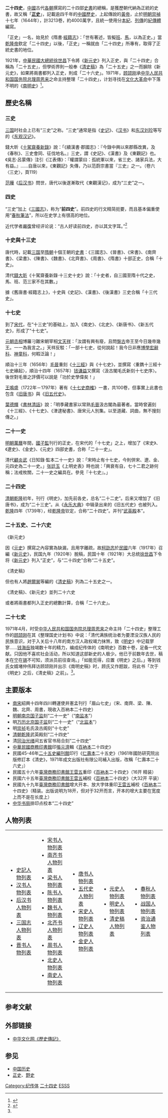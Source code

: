 {{二十四史}}
'''二十四史'''，[[中國|中國]]古代[[中國朝代|各朝]]撰寫的二十四部[[史書_(東亞)|史書]]的總稱，是獲歷朝代納為正統的史書，故又稱「'''[[正史|正史]]'''」，記載逾四千年的[[中國歷史|中國歷史]]，上起傳說的[[黃帝|黃帝]]，止於[[明朝|明朝]][[崇禎|崇禎]]十七年（1644年），計3213卷，約4000萬字，且統一使用分[[本紀|本紀]]、[[列傳|列傳]]的[[紀傳體|紀傳體]]編寫。 

「正史」一名，始見於《隋書·[[藝文志|經籍志]]》：「世有著述，皆擬[[班固|班]]、[[司馬遷|馬]]，以為正史。」當[[乾隆帝|乾隆帝]]欽定「二十四史」以後，「正史」一稱就由「二十四史」所專有，取得了正統史書的地位。

1921年，[[中華民國大總統|中華民國大總統]][[徐世昌|徐世昌]]下令將《[[新元史|新元史]]》列入正史，與「二十四史」合稱為「二十五史」，但學術界則一般奉《[[清史稿|清史稿]]》為「二十五史」之一而摒除《新元史》，如果將兩書都列入正史，則成「二十六史」。1971年，[[顾颉刚|顾颉刚]]承[[中华人民共和国国务院总理|中华人民共和国国务院总理]][[周恩来|周恩来]]之命主持整理「二十四史」，计划寻找在[[文化大革命|文化大革命]]中下落不明的《[[南明史_(錢海岳)|南明史]]》{{fact|并列入正史，则为「二十七史」}}<ref name=A>{{Cite book |title=南明史出版说明 |author1=中华书局编辑部 |publisher=中华书局 |year=2006 |isbn=978-7-101-11665-6}}</ref>。

== 歷史名稱 ==
=== 三史 ===
[[三国|三国]]时社会上已有“三史”之称。“三史”通常是指《[[史记|史记]]》、《[[汉书|汉书]]》和[[东汉|东汉]][[劉珍_(東漢)|刘珍]]等写的《[[東觀漢記|东观汉记]]》。

錢大昕《[[十駕齋養新錄|十駕齋養新錄]]》說：「《續漢書·郡國志》：『今錄中興以來郡縣改異，及《春秋》、三史會同、征伐地名。』三史，謂《史記》、《漢書》及《東觀記》也。《吳志·呂蒙傳》注引《江表傳》：『權謂蒙曰：孤統軍以來，省三史、諸家兵法，大有益。』……自唐以來，《東觀記》失傳，乃以范蔚宗書當『三史』之一。（卷六〈三史〉，頁119）

[[范晔_(刘宋)|范曄]]《[[后汉书|后汉书]]》問世，唐代以後遂漸取代《東觀漢记》，成为“三史”之一。

=== 四史 ===
{{redirect|四史|有關上海四史學習教育中的「四史」|上海四史學習教育}}
“三史”加上《[[三國志|三國志]]》，称为“'''前四史'''”。前四史的行文精简扼要，而且基本偏重使用“[[春秋筆法|春秋筆法]]”，所以在史学上有很高的地位。

近代学者[[嚴復|嚴復]]曾经评论说：“古人好读前四史，亦以其文字耳。”<ref>{{Cite book|title=宋代文化史|publisher=云龙出版社|isbn=9579086826|pages=716}}</ref>

=== 十史與十三史 ===
唐代時，記載[[三国|三国]]至[[隋朝|隋朝]]十個王朝的[[史書_(東亞)|史書]]：《三國志》、《晉書》、《宋書》、《南齊書》、《梁書》、《陳書》、《魏書》、《北齊書》、《周書》、《隋書》十部正史，合稱「十史」。

清代[[錢大昕|錢大昕]]《十駕齋養新錄·十三史十史》說：「十史者，自三國至隋十代之史，馬、班、范三家不在其數。」

據《舊唐書·經籍志上》，十史與《史記》、《漢書》、《後漢書》三史合稱「十三代史」。

=== 十七史 ===
到了[[宋朝|宋代]]，在“十三史”的基础上，加入《南史》、《北史》、《新唐书》、《新五代史》，形成了“十七史”。

[[元朝|元朝]][[丞相|丞相]]博羅刁難宋朝宰相[[文天祥|文天祥]]：「汝謂有興有廢，且問[[盤古|盤古]]帝王至今日幾帝幾王。一一為我言之。」天祥反駁：「一部十七史，從何說起！我今日非應[[博學宏辭科|博學宏辭科]]、[[神童|神童科]]，何暇泛論！」

順治十三年（1656年）[[毛晋|毛晉]]重刻《[[十三经|十三經]]》與《十七史》，並撰寫〈重鐫十三經十七史緣起〉，順治十四年（1657年）[[钱谦益|钱谦益]]又撰寫〈汲古閣毛氏新刻十七史序〉。後世對毛晉之評價可以說是「功於史學偉矣！」

[[王鳴盛|王鳴盛]]（1722年－1797年）著有《[[十七史商榷|十七史商榷]]》一書，共100卷，但事實上此書也包含《[[旧唐书|旧唐书]]》與《[[旧五代史|旧五代史]]》。

[[葉德輝|葉德輝]]《[[書林清話|書林清話]]》說：「明季藏書家以常熟[[毛晋|毛晉]]汲古閣為最著者。當時曾遍刻《十三經》、《十七史》、《津逮秘書》、唐宋元人別集。以至道藏、詞曲，無不搜刻傳之。」

=== 二十一史 ===
[[明朝|明朝]][[萬曆|萬曆]]年間，[[國子監|國子監]]刊行的正史，在宋代的「十七史」之上，增加了《宋史》、《遼史》、《金史》、《元史》四部史書，合称「二十一史」。 

清代[[顧炎武|顧炎武]]《日知錄·監本二十一史》說：「宋時止有十七史，今則併宋、遼、金、元四史為二十一史。」[[张廷玉|张廷玉]]《上明史表》時也說：「興衰有自，七十二君之跡何稱；法戒攸關，二十一史之編具在。參見『十七史』。」

=== 二十四史 ===
[[清朝|清朝]][[乾隆|乾隆]]初年，刊行《明史》，加先前各史，总名“二十二史”。后来又增加了《旧唐书》，成为“二十三史”。从《[[永乐大典|永乐大典]]》中辑录出来的《旧五代史》也被列入。[[乾隆|乾隆]]四年（1739年），经[[乾隆帝|乾隆帝]]钦定，合称“二十四史”。并刊“[[武英殿|武英殿]]本”。

=== 二十五史、二十六史 ===

;《新元史》
因《[[元史|元史]]》撰寫之內容實為缺漏，且用字離疏，故[[柯劭忞|柯劭忞]]於[[民國紀年|民國]]六年（1917年）召編《[[新元史|新元史]]》，民国九年（1920年）脫稿，民国十年（1921年）大总统[[徐世昌|徐世昌]]下令将《[[新元史|新元史]]》列入“正史”，与“二十四史”合称“二十五史”。

;《清史稿》
但也有人將[[趙爾巽|趙爾巽]]等編的《[[清史稿|清史稿]]》列為二十五史之一。

;《清史稿》、《新元史》並列二十六史
或者將兩書都列入正史的總數計算，合稱「二十六史」。

=== 二十七史 ===
1971年4月，时受[[中华人民共和国国务院总理|中华人民共和国国务院总理]][[周恩来|周恩来]]之命主持「二十四史」整理工作的[[顾颉刚|顾颉刚]]在其《整理国史计划书》中说：「清代满族统治者为要湮没汉族人民的民族意识，对于入关后十八年的南方汉人政权竭力抹煞，致《[[明史|明史]]》中记载寥寥……[[钱海岳|钱海岳]]独竭数十年的精力，编成纪传体的《南明史》百数十卷，足备一代文献。只因他不喜欢社会活动，所以知道这部新史的人极少。他已于前数年去世，稿本在[[宁波|宁]]在[[无锡|锡]]不可知，须派员前往查询。」「如能觅得，应置《明史》之后。」等到钱氏女婿堵仲伟拜访顾颉刚并出示《南明史稿》时，顾氏又作题跋，将此书「次于《明史》之后，《清史稿》之前」。{{fact|「二十六史」加上《[[南明史_(錢海岳)|南明史]]》，则为「二十七史」}}<ref name=A/>。

== 主要版本 ==
* [[南宋|南宋]]紹興十四年四川轉運使井憲孟刊行「眉山七史」（宋、南齊、梁、陳、魏、北齊、周書，現收入百衲本二十四史）
* [[明朝|明朝]][[南京国子监|南京国子监]]刻“二十一史”（“[[南京国子监|南监本]]”）
* 明[[万历|万历]][[北京国子监|北京国子监]]刻“二十一史”（“[[北京国子监|北监本]]”）
* 明[[崇祯|崇祯]]毛氏汲古阁刻“十七史”
* [[清朝|清朝]][[乾隆|乾隆]]武英殿刻“二十四史”
* 清[[同治|同治]][[光绪|光绪]]间五省官书局合刻“二十四史”
* [[中華民國|中華民國]][[商务印书馆|商務印書館]]印[[張元濟|張元濟]]輯《[[百衲本|百衲本]]二十四史》
* 民國45-46年[[二十五史編刊館|二十五史編刊館]]印行《[[仁壽本|仁壽本]]二十五史》（1961年國防研究院出版修訂本《清史》，1971年成文出版社有限公司補入出版，改稱「仁壽本二十六史」）
* 民國五十六年[[臺灣商務印書館|臺灣商務印書館]][[王雲五|王雲五]]重印《[[百衲本|百衲本]]二十四史》（16开 精装）
* 民國六十五年[[臺灣商務印書館|臺灣商務印書館]][[王雲五|王雲五]]補校《[[百衲本|百衲本]]二十四史》（大32开 平装）
* 民國九十九年[[臺灣商務印書館|臺灣商務印書館]]增大开本、放大字体重印[[王雲五|王雲五]]補校《[[百衲本|百衲本]]二十四史》（精装。出版说明为18开，但对于32开而言，开本的增大主要在宽度上而不是在长度上）
* [[中华书局有限公司|中华书局]]排印点校本“二十四史”

== 人物列表 ==
{|
|-
|valign=top|
*[[史記人物列表|史記人物列表]]
*[[汉书人物列表|汉书人物列表]]
*[[后汉书人物列表|后汉书人物列表]]
*[[三国志人物列表|三国志人物列表]]
*[[晋书人物列表|晋书人物列表]]
|valign=top|
*[[宋书人物列表|宋书人物列表]]
*[[南齐书人物列表|南齐书人物列表]]
*[[梁书人物列表|梁书人物列表]]
*[[陈书人物列表|陈书人物列表]]
*[[魏书人物列表|魏书人物列表]]
*[[北齐书人物列表|北齐书人物列表]]
*[[周书人物列表|周书人物列表]]
*[[北史人物列表|北史人物列表]]
*[[南史人物列表|南史人物列表]]
|valign=top|
*[[唐书人物列表|唐书人物列表]]
*[[五代史人物列表|五代史人物列表]]
*[[宋史人物列表|宋史人物列表]]
*[[辽史人物列表|辽史人物列表]]
*[[金史人物列表|金史人物列表]]
|valign=top|
*[[元史人物列表|元史人物列表]]
*[[明史人物列表|明史人物列表]]
*[[清史稿人物列表|清史稿人物列表]]
|valign=top|
*[[春秋人物列表|春秋人物列表]]
*[[战国人物列表|战国人物列表]]
*[[资治通鉴人物列表|资治通鉴人物列表]]
|}

== 参考文献 ==
{{Reflist}}

== 外部链接 ==
{{Wikisource}}
* [https://web.archive.org/web/20061018211621/http://www.chinapage.com/big5/02.html 中华文化网《歷史傳記》]

== 参见 ==
{{Portal box|中国|历史|书籍}}
* [[中国历史|中国历史]]
* [[正史|正史]]、[[野史|野史]]

[[Category:纪传体|Category:纪传体]]
[[Category:二十四史|]]
[[Category:中國書籍並稱|ESSS]]